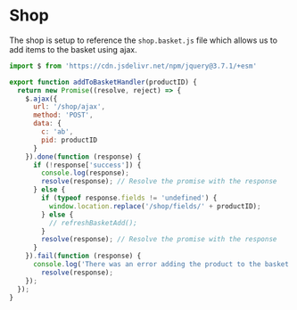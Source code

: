 

<Meta of={ShopStories} />

# Shop


The shop is setup to reference the `shop.basket.js` file which allows us to add items to the basket using ajax.

```js
import $ from 'https://cdn.jsdelivr.net/npm/jquery@3.7.1/+esm'

export function addToBasketHandler(productID) {
  return new Promise((resolve, reject) => {
    $.ajax({
      url: '/shop/ajax',
      method: 'POST',
      data: {
        c: 'ab',
        pid: productID
      }
    }).done(function (response) {
      if (!response['success']) {
        console.log(response);
        resolve(response); // Resolve the promise with the response
      } else {
        if (typeof response.fields != 'undefined') {
          window.location.replace('/shop/fields/' + productID);
        } else {
          // refreshBasketAdd();
        }
        resolve(response); // Resolve the promise with the response
      }
    }).fail(function (response) {
      console.log('There was an error adding the product to the basket: ' + response.error_message);
        resolve(response);
    });
  });
}
```

<Canvas of={ShopStories.Default} />
